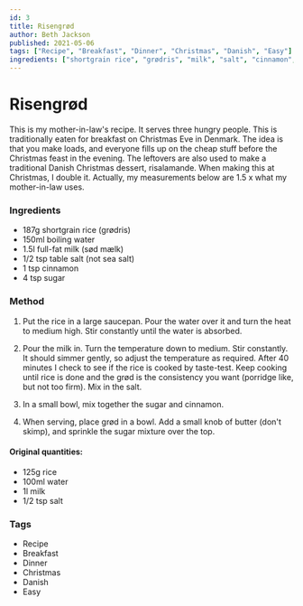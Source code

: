 ```yaml
---
id: 3
title: Risengrød
author: Beth Jackson
published: 2021-05-06
tags: ["Recipe", "Breakfast", "Dinner", "Christmas", "Danish", "Easy"]
ingredients: ["shortgrain rice", "grødris", "milk", "salt", "cinnamon", "sugar"]
---
```


# Risengrød

This is my mother-in-law's recipe. It serves three hungry people. This is traditionally eaten for breakfast on Christmas Eve in Denmark. The idea is that you make loads, and everyone fills up on the cheap stuff before the Christmas feast in the evening. The leftovers are also used to make a traditional Danish Christmas dessert, risalamande. When making this at Christmas, I double it. Actually, my measurements below are 1.5 x what my mother-in-law uses.

### Ingredients

- 187g shortgrain rice (grødris)
- 150ml boiling water
- 1.5l full-fat milk (sød mælk)
- 1/2 tsp table salt (not sea salt)
- 1 tsp cinnamon
- 4 tsp sugar

### Method

1. Put the rice in a large saucepan. Pour the water over it and turn the heat to medium high. Stir constantly until the water is absorbed.

2. Pour the milk in. Turn the temperature down to medium. Stir constantly. It should simmer gently, so adjust the temperature as required. After 40 minutes I check to see if the rice is cooked by taste-test. Keep cooking until rice is done and the grød is the consistency you want (porridge like, but not too firm). Mix in the salt.

<Timer inputHours={0} inputMinutes={40} inputSeconds={0} />

3. In a small bowl, mix together the sugar and cinnamon.

4. When serving, place grød in a bowl. Add a small knob of butter (don't skimp), and sprinkle the sugar mixture over the top.

#### Original quantities:

- 125g rice
- 100ml water
- 1l milk
- 1/2 tsp salt

### Tags

- Recipe
- Breakfast
- Dinner
- Christmas
- Danish
- Easy
